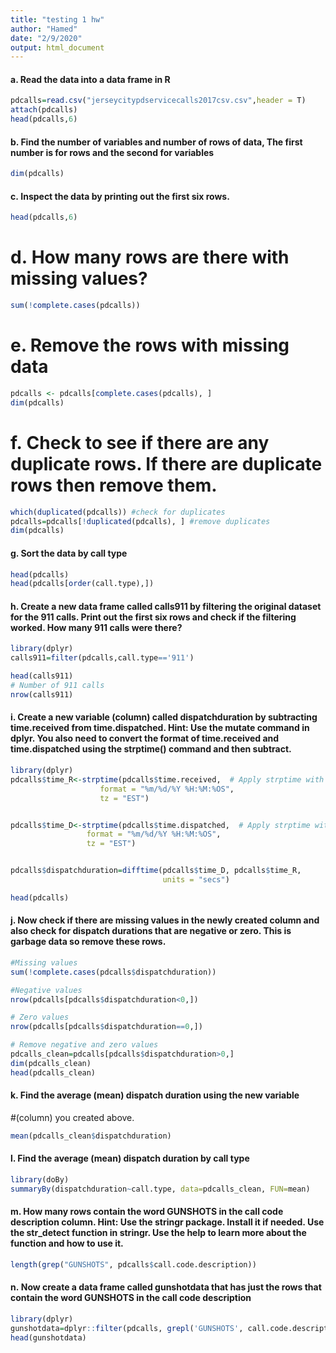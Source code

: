 ```yaml
---
title: "testing 1 hw"
author: "Hamed"
date: "2/9/2020"
output: html_document
---
```



#### a.	Read the data into a data frame in R

```r
pdcalls=read.csv("jerseycitypdservicecalls2017csv.csv",header = T)
attach(pdcalls)
head(pdcalls,6)
```


#### b.	Find the number of variables and number of rows of data, The first number is for rows and the second for variables

```r
dim(pdcalls)
```


#### c.	Inspect the data by printing out the first six rows.

```r
head(pdcalls,6)

```

# d.	How many rows are there with missing values?

```r
sum(!complete.cases(pdcalls))

```

#   e.	Remove the rows with missing data

```r
pdcalls <- pdcalls[complete.cases(pdcalls), ]
dim(pdcalls)

```

# f.	Check to see if there are any duplicate rows.  If there are duplicate rows then remove them.

```r
which(duplicated(pdcalls)) #check for duplicates
pdcalls=pdcalls[!duplicated(pdcalls), ] #remove duplicates
dim(pdcalls)

```


#### g.	Sort the data by call type
```r
head(pdcalls)
head(pdcalls[order(call.type),])

```


#### h.	Create a new data frame called calls911 by filtering the original dataset for the 911 calls.  Print out the first six rows and check if the filtering worked.  How many 911 calls were there?

```r
library(dplyr)
calls911=filter(pdcalls,call.type=='911')

head(calls911)
# Number of 911 calls
nrow(calls911)

```


#### i.	Create a new variable (column) called dispatchduration by subtracting time.received from time.dispatched.  Hint:  Use the mutate command in   dplyr. You also need to convert the format of time.received and time.dispatched using the strptime() command and then subtract. 

```r

library(dplyr)
pdcalls$time_R<-strptime(pdcalls$time.received,  # Apply strptime with timezone
                    format = "%m/%d/%Y %H:%M:%OS",
                    tz = "EST")


pdcalls$time_D<-strptime(pdcalls$time.dispatched,  # Apply strptime with timezone
                 format = "%m/%d/%Y %H:%M:%OS",
                 tz = "EST")


pdcalls$dispatchduration=difftime(pdcalls$time_D, pdcalls$time_R,
                                  units = "secs")

head(pdcalls)

```



#### j.	Now check if there are missing values in the newly created column and also check for dispatch durations that are negative or zero. This is garbage data so remove these rows.


```r

#Missing values
sum(!complete.cases(pdcalls$dispatchduration))

#Negative values
nrow(pdcalls[pdcalls$dispatchduration<0,])

# Zero values
nrow(pdcalls[pdcalls$dispatchduration==0,])

# Remove negative and zero values
pdcalls_clean=pdcalls[pdcalls$dispatchduration>0,]
dim(pdcalls_clean)
head(pdcalls_clean)
```


#### k.	Find the average (mean) dispatch duration using the new variable
#(column) you created above.

```r
mean(pdcalls_clean$dispatchduration)
```


#### l.	Find the average (mean) dispatch duration by call type

```r
library(doBy)
summaryBy(dispatchduration~call.type, data=pdcalls_clean, FUN=mean)

```



#### m.	How many rows contain the word GUNSHOTS in the call code description column.  Hint: Use the stringr package.  Install it if needed. Use the str_detect function in stringr.  Use the help to learn more about the function and how to use it.

```r
length(grep("GUNSHOTS", pdcalls$call.code.description))

```

#### n.	Now create a data frame called gunshotdata that has just the rows that contain the word GUNSHOTS in the call code description

```r
library(dplyr)
gunshotdata=dplyr::filter(pdcalls, grepl('GUNSHOTS', call.code.description))
head(gunshotdata)

```
